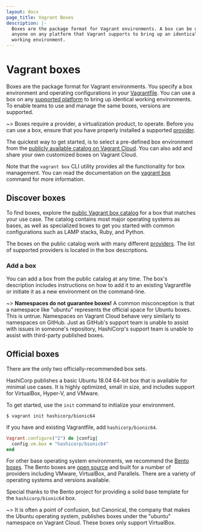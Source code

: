 ```yaml
---
layout: docs
page_title: Vagrant Boxes
description: |-
  Boxes are the package format for Vagrant environments. A box can be used by
  anyone on any platform that Vagrant supports to bring up an identical
  working environment.
---
```


# Vagrant boxes

Boxes are the package format for Vagrant environments. You specify a box environment and operating configurations in your [Vagrantfile](/docs/vagrantfile). You can use a box on any [supported platform](https://www.vagrantup.com/downloads) to bring up identical working environments. To enable teams to use and manage the same boxes, versions are supported. 

~> Boxes require a provider, a virtualization product, to operate. Before you can use a box, 
ensure that you have properly installed a supported [provider](/docs/providers).

The quickest way to get started, is to select a pre-defined box environment from the
[publicly available catalog on Vagrant Cloud](https://vagrantcloud.com/boxes/search).
You can also add and share your own customized boxes on Vagrant Cloud.

Note that the `vagrant box` CLI utility provides all the functionality for box management. You can read the documentation on the [vagrant box](/docs/cli/box)
command for more information.

## Discover boxes

To find boxes, explore the
[public Vagrant box catalog](https://vagrantcloud.com/boxes/search)
for a box that matches your use case. The catalog contains most major operating
systems as bases, as well as specialized boxes to get you started with common 
configurations such as LAMP stacks, Ruby, and Python.

The boxes on the public catalog work with many different
[providers](/docs/providers/). The list of supported providers is located in the box descriptions.  

### Add a box 

You can add a box from the public catalog at any time. The box's description includes instructions
on how to add it to an existing Vagrantfile or initiate it as a new environment on the command-line.

~> **Namespaces do not guarantee boxes!** A common misconception is
that a namespace like "ubuntu" represents the official space for Ubuntu boxes.
This is untrue. Namespaces on Vagrant Cloud behave very similarly to namespaces on
GitHub. Just as GitHub's support team is unable to assist with
issues in someone's repository, HashiCorp's support team is unable to assist
with third-party published boxes.

## Official boxes

There are the only two officially-recommended box sets.

HashiCorp publishes a basic Ubuntu 18.04 64-bit box that is available for minimal use cases. It is highly optimized, small in size, and includes support for VirtualBox, Hyper-V, and VMware. 

To get started, use the `init` command to initialize your environment. 

```shell-session
$ vagrant init hashicorp/bionic64
```

If you have and existing Vagrantfile, add `hashicorp/bionic64`. 

```ruby
Vagrant.configure("2") do |config|
  config.vm.box = "hashicorp/bionic64"
end
```

For other base operating system environments, we recommend the [Bento boxes](https://vagrantcloud.com/bento). The Bento boxes are [open source](https://github.com/chef/bento) and built for a number of providers including VMware, VirtualBox, and Parallels. There are a variety of operating systems and versions available.

Special thanks to the Bento project for providing a solid base template for the `hashicorp/bionic64` box.

~> It is often a point of confusion, but Canonical, the company that makes the Ubuntu operating system, publishes boxes under the "ubuntu" namespace on Vagrant Cloud. These boxes only support VirtualBox.

